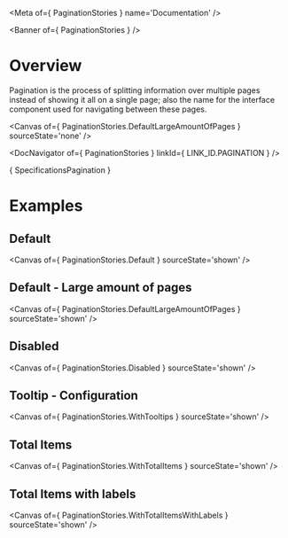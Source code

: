 
<Meta of={ PaginationStories } name='Documentation' />

<Banner of={ PaginationStories } />

# Overview

Pagination is the process of splitting information over multiple pages instead of showing it all on a single page; also the name for the interface component used for navigating between these pages.

<Canvas of={ PaginationStories.DefaultLargeAmountOfPages } sourceState='none' />

<DocNavigator of={ PaginationStories } linkId={ LINK_ID.PAGINATION } />

<Markdown>{ SpecificationsPagination }</Markdown>

# Examples

## Default
<Canvas of={ PaginationStories.Default } sourceState='shown' />

## Default - Large amount of pages
<Canvas of={ PaginationStories.DefaultLargeAmountOfPages } sourceState='shown' />

## Disabled
<Canvas of={ PaginationStories.Disabled } sourceState='shown' />

## Tooltip - Configuration
<Canvas of={ PaginationStories.WithTooltips } sourceState='shown' />

## Total Items
<Canvas of={ PaginationStories.WithTotalItems } sourceState='shown' />

## Total Items with labels
<Canvas of={ PaginationStories.WithTotalItemsWithLabels } sourceState='shown' />

